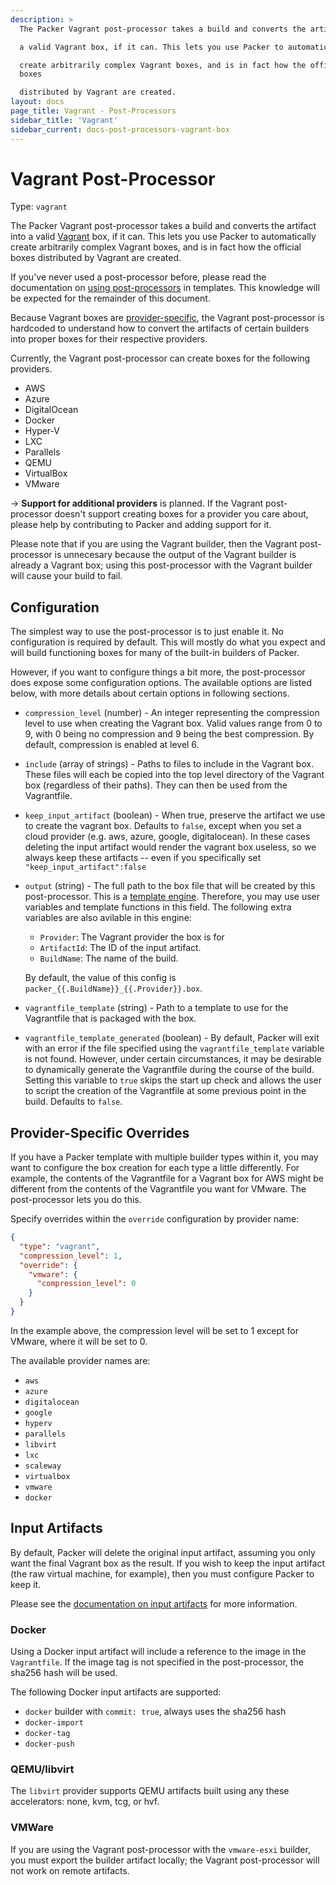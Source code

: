 ```yaml
---
description: >
  The Packer Vagrant post-processor takes a build and converts the artifact into

  a valid Vagrant box, if it can. This lets you use Packer to automatically

  create arbitrarily complex Vagrant boxes, and is in fact how the official
  boxes

  distributed by Vagrant are created.
layout: docs
page_title: Vagrant - Post-Processors
sidebar_title: 'Vagrant'
sidebar_current: docs-post-processors-vagrant-box
---
```


# Vagrant Post-Processor

Type: `vagrant`

The Packer Vagrant post-processor takes a build and converts the artifact into
a valid [Vagrant](https://www.vagrantup.com) box, if it can. This lets you use
Packer to automatically create arbitrarily complex Vagrant boxes, and is in
fact how the official boxes distributed by Vagrant are created.

If you've never used a post-processor before, please read the documentation on
[using post-processors](/docs/templates/post-processors) in templates.
This knowledge will be expected for the remainder of this document.

Because Vagrant boxes are
[provider-specific](https://docs.vagrantup.com/v2/boxes/format.html), the
Vagrant post-processor is hardcoded to understand how to convert the artifacts
of certain builders into proper boxes for their respective providers.

Currently, the Vagrant post-processor can create boxes for the following
providers.

- AWS
- Azure
- DigitalOcean
- Docker
- Hyper-V
- LXC
- Parallels
- QEMU
- VirtualBox
- VMware

-> **Support for additional providers** is planned. If the Vagrant
post-processor doesn't support creating boxes for a provider you care about,
please help by contributing to Packer and adding support for it.

Please note that if you are using the Vagrant builder, then the Vagrant
post-processor is unnecesary because the output of the Vagrant builder is
already a Vagrant box; using this post-processor with the Vagrant builder will
cause your build to fail.

## Configuration

The simplest way to use the post-processor is to just enable it. No
configuration is required by default. This will mostly do what you expect and
will build functioning boxes for many of the built-in builders of Packer.

However, if you want to configure things a bit more, the post-processor does
expose some configuration options. The available options are listed below, with
more details about certain options in following sections.

- `compression_level` (number) - An integer representing the compression
  level to use when creating the Vagrant box. Valid values range from 0 to 9,
  with 0 being no compression and 9 being the best compression. By default,
  compression is enabled at level 6.

- `include` (array of strings) - Paths to files to include in the Vagrant
  box. These files will each be copied into the top level directory of the
  Vagrant box (regardless of their paths). They can then be used from the
  Vagrantfile.

- `keep_input_artifact` (boolean) - When true, preserve the artifact we use to
  create the vagrant box. Defaults to `false`, except when you set a cloud
  provider (e.g. aws, azure, google, digitalocean). In these cases deleting
  the input artifact would render the vagrant box useless, so we always keep
  these artifacts -- even if you specifically set
  `"keep_input_artifact":false`

- `output` (string) - The full path to the box file that will be created by
  this post-processor. This is a
  [template engine](/docs/templates/engine). Therefore, you may use user
  variables and template functions in this field. The following extra
  variables are also avilable in this engine:

  - `Provider`: The Vagrant provider the box is for
  - `ArtifactId`: The ID of the input artifact.
  - `BuildName`: The name of the build.

  By default, the value of this config is
  `packer_{{.BuildName}}_{{.Provider}}.box`.

- `vagrantfile_template` (string) - Path to a template to use for the
  Vagrantfile that is packaged with the box.

- `vagrantfile_template_generated` (boolean) - By default, Packer will
  exit with an error if the file specified using the
  `vagrantfile_template` variable is not found. However, under certain
  circumstances, it may be desirable to dynamically generate the
  Vagrantfile during the course of the build. Setting this variable to
  `true` skips the start up check and allows the user to script the
  creation of the Vagrantfile at some previous point in the build.
  Defaults to `false`.

## Provider-Specific Overrides

If you have a Packer template with multiple builder types within it, you may
want to configure the box creation for each type a little differently. For
example, the contents of the Vagrantfile for a Vagrant box for AWS might be
different from the contents of the Vagrantfile you want for VMware. The
post-processor lets you do this.

Specify overrides within the `override` configuration by provider name:

```json
{
  "type": "vagrant",
  "compression_level": 1,
  "override": {
    "vmware": {
      "compression_level": 0
    }
  }
}
```

In the example above, the compression level will be set to 1 except for VMware,
where it will be set to 0.

The available provider names are:

- `aws`
- `azure`
- `digitalocean`
- `google`
- `hyperv`
- `parallels`
- `libvirt`
- `lxc`
- `scaleway`
- `virtualbox`
- `vmware`
- `docker`

## Input Artifacts

By default, Packer will delete the original input artifact, assuming you only
want the final Vagrant box as the result. If you wish to keep the input
artifact (the raw virtual machine, for example), then you must configure Packer
to keep it.

Please see the [documentation on input
artifacts](/docs/templates/post-processors#input-artifacts) for more information.

### Docker

Using a Docker input artifact will include a reference to the image in the
`Vagrantfile`. If the image tag is not specified in the post-processor, the
sha256 hash will be used.

The following Docker input artifacts are supported:

- `docker` builder with `commit: true`, always uses the sha256 hash
- `docker-import`
- `docker-tag`
- `docker-push`

### QEMU/libvirt

The `libvirt` provider supports QEMU artifacts built using any these
accelerators: none, kvm, tcg, or hvf.

### VMWare

If you are using the Vagrant post-processor with the `vmware-esxi` builder, you
must export the builder artifact locally; the Vagrant post-processor will
not work on remote artifacts.
